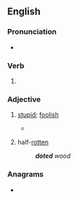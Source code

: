 ==English==

===Pronunciation===
* {{IPA|en|/ˈdəʊtɪd/}}

===Verb===
{{head|en|verb form}}

# {{en-past of|dote}}

===Adjective===
{{en-adj}}

# {{lb|en|obsolete}} [[stupid]]; [[foolish]]
#* {{RQ:Spenser Faerie Queene|book=I|canto=VIII|stanza=34|passage=Senseless speech and '''doted''' ignorance.}}
# {{lb|en|US|obsolete}} half-[[rotten]]
#: '''''doted''' wood''

{{Webster 1913}}

===Anagrams===
* {{anagrams|en|a=ddeot|todde}}